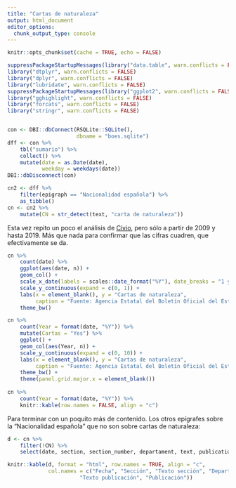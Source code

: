 ```yaml
---
title: "Cartas de naturaleza"
output: html_document
editor_options: 
  chunk_output_type: console
---
```


```r
knitr::opts_chunk$set(cache = TRUE, echo = FALSE)
```


```r
suppressPackageStartupMessages(library("data.table", warn.conflicts = FALSE))
library("dtplyr", warn.conflicts = FALSE)
library("dplyr", warn.conflicts = FALSE)
library("lubridate", warn.conflicts = FALSE)
suppressPackageStartupMessages(library("ggplot2", warn.conflicts = FALSE))
library("gghighlight", warn.conflicts = FALSE)
library("forcats", warn.conflicts = FALSE)
library("stringr", warn.conflicts = FALSE)


con <- DBI::dbConnect(RSQLite::SQLite(),
                      dbname = "boes.sqlite")
dff <- con %>% 
    tbl("sumario") %>% 
    collect() %>% 
    mutate(date = as.Date(date),
           weekday = weekdays(date))
DBI::dbDisconnect(con)
```


```r
cn2 <- dff %>% 
    filter(epigraph == "Nacionalidad española") %>% 
    as_tibble()
cn <- cn2 %>% 
    mutate(CN = str_detect(text, "carta de naturaleza"))
```

Esta vez repito un poco el análisis de [Cívio](https://civio.es/el-boe-nuestro-de-cada-dia/2013/06/24/espanoles-por-decreto/), pero sólo a partir de 2009 y hasta 2019. Más que nada para confirmar que las cifras cuadren, que efectivamente se da.

```r
cn %>% 
    count(date) %>% 
    ggplot(aes(date, n)) + 
    geom_col() +
    scale_x_date(labels = scales::date_format("%Y"), date_breaks = "1 year") +
    scale_y_continuous(expand = c(0, 1)) +
    labs(x = element_blank(), y = "Cartas de naturaleza",
         caption = "Fuente: Agencia Estatal del Boletín Oficial del Estado") +
    theme_bw()
```

```r
cn %>% 
    count(Year = format(date, "%Y")) %>%
    mutate(Cartas = "Yes") %>% 
    ggplot() + 
    geom_col(aes(Year, n)) +
    scale_y_continuous(expand = c(0, 10)) +
    labs(x = element_blank(), y = "Cartas de naturaleza",
         caption = "Fuente: Agencia Estatal del Boletín Oficial del Estado") +
    theme_bw() +
    theme(panel.grid.major.x = element_blank())
    
cn %>% 
    count(Year = format(date, "%Y")) %>%
    knitr::kable(row.names = FALSE, align = "c")
```

Para terminar con un poquito más de contenido. Los otros epígrafes sobre la "Nacionalidad española" que no son sobre cartas de naturaleza:


```r
d <- cn %>% 
    filter(!CN) %>% 
    select(date, section, section_number, departament, text, publication)

knitr::kable(d, format = "html", row.names = TRUE, align = "c", 
             col.names = c("Fecha", "Sección", "Texto sección", "Departamento", 
                       "Texto publicación", "Publicación"))
```

